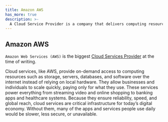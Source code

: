 ```yaml
---
title: Amazon AWS
has_more: true
description: >-
  A Cloud Service Provider is a company that delivers computing resources like storage, servers, databases, and software over the internet, enabling users to access and scale technology on demand.
---
```


## Amazon AWS

`Amazon Web Services (AWS)` is the biggest [Cloud Services Provider](/terms/csp) at the time of writing.

Cloud services, like AWS, provide on-demand access to computing resources such as storage, servers, databases, and software over the internet instead of relying on local hardware. They allow businesses and individuals to scale quickly, paying only for what they use. These services power everything from streaming video and online shopping to banking apps and healthcare systems. Because they ensure reliability, speed, and global reach, cloud services are critical infrastructure for today’s digital economy. Without them, many of the apps and services people use daily would be slower, less secure, or unavailable.


